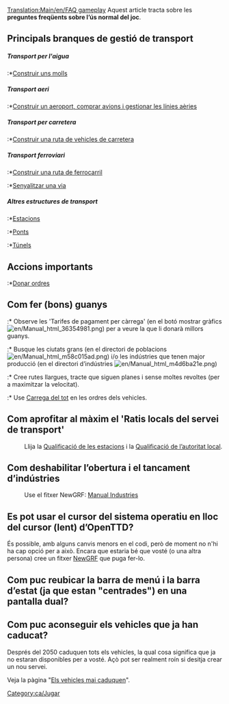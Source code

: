 [[Translation:Main/en/FAQ gameplay]]{{ca/FAQmenu}}
Aquest article tracta sobre les '''preguntes freqüents sobre l’ús normal del joc'''.

==Principals branques de gestió de transport==
=====Transport per l'aigua=====
:*[[Main/ca/Construcció de rutes marítimes|Construir uns molls]]

=====Transport aeri=====
:*[[Main/ca/Construcció d’aeroports|Construir un aeroport, comprar avions i gestionar les línies aèries]]

=====Transport per carretera=====
:*[[Main/ca/Construcció de carreteres|Construir una ruta de vehicles de carretera]]

=====Transport ferroviari=====
:*[[Main/ca/Construcció de ferrocarrils|Construir una ruta de ferrocarril]]
:*[[Main/ca/Senyals|Senyalitzar una via]]

=====Altres estructures de transport=====
:*[[Main/ca/Estacions|Estacions]]
:*[[Main/ca/Ponts|Ponts]]
:*[[Main/ca/Túnels|Túnels]]

==Accions importants==
:*[[Main/ca/Ordres|Donar ordres]]

==Com fer (bons) guanys==
:* Observe les 'Tarifes de pagament per càrrega' (en el botó mostrar gràfics [[File:en/Manual html 36354981.png]]) per a veure la que li donarà millors guanys.
:* Busque les ciutats grans (en el directori de poblacions [[File:en/Manual html m58c015ad.png]]) i/o les indústries que tenen major producció (en el directori d’indústries [[File:en/Manual html m4d6ba21e.png]])
:* Cree rutes llargues, tracte que siguen planes i sense moltes revoltes (per a maximitzar la velocitat).
:* Use [[Main/en/Ordres/Ca#Carrega del tot|Carrega del tot]] en les ordres dels vehicles.

==Com aprofitar al màxim el 'Ratis locals del servei de transport'==
:Llija la [[Main/en/Mecànica del joc/Ca#Qualificació de les estacions|Qualificació de les estacions]] i la [[Main/en/Mecànica del joc/Ca#Qualificació de l’autoritat local|Qualificació de l’autoritat local]].

==Com deshabilitar l’obertura i el tancament d’indústries==
:Use el fitxer NewGRF: [http://grfcrawler.tt-forums.net/details.php?do=details&id=244 Manual Industries]

==Es pot usar el cursor del sistema operatiu en lloc del cursor (lent) d’OpenTTD?==
És possible, amb alguns canvis menors en el codi, però de moment no n'hi ha cap opció per a això. Encara que estaria bé que vosté (o una altra persona) cree un fitxer [[Main/ca/NewGRF|NewGRF]] que puga fer-lo.

== Com puc reubicar la barra de menú i la barra d’estat (ja que estan "centrades") en una pantalla dual?==

==Com puc aconseguir els vehicles que ja han caducat?==
Després del 2050 caduquen tots els vehicles, la qual cosa significa que ja no estaran disponibles per a vosté. Açò pot ser realment roín si desitja crear un nou servei.

Veja la pàgina "[[Main/ca/Els vehicles mai caduquen|Els vehicles mai caduquen]]".

[[Category:ca/Jugar]]